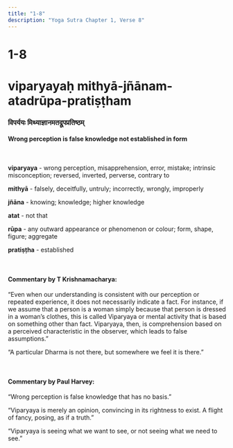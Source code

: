 ```yaml
---
title: "1-8"
description: "Yoga Sutra Chapter 1, Verse 8"
---
```


# 1-8

# viparyayaḥ mithyā-jñānam-atadrūpa-pratiṣṭham

### विपर्ययः मिथ्याज्ञानमतद्रूपप्रतिष्ठम्

#### Wrong perception is false knowledge not established in form

<br />

**viparyaya** - wrong perception, misapprehension, error, mistake; intrinsic misconception; reversed, inverted, perverse, contrary to <br />

**mithyā** - falsely, deceitfully, untruly; incorrectly, wrongly, improperly <br />

**jñāna** - knowing; knowledge; higher knowledge <br />

**atat** - not that <br />

**rūpa** - any outward appearance or phenomenon or colour; form, shape, figure; aggregate <br />

**pratiṣṭha** - established <br />

<br />

#### Commentary by T Krishnamacharya:

“Even when our understanding is consistent with our perception or repeated experience, it does not necessarily indicate a fact.
For instance, if we assume that a person is a woman simply because that person is dressed in a woman’s clothes, this is called Viparyaya or mental activity that is based on something other than fact.
Viparyaya, then, is comprehension based on a perceived characteristic in the observer, which leads to false assumptions.”

“A particular Dharma is not there,
but somewhere we feel it is there.”

<br />

#### Commentary by Paul Harvey:

“Wrong perception is false knowledge that has no basis.”

“Viparyaya is merely an opinion,
convincing in its rightness to exist.
A flight of fancy, posing, as if a truth.”

“Viparyaya is seeing what we want to see,
or not seeing what we need to see.”
